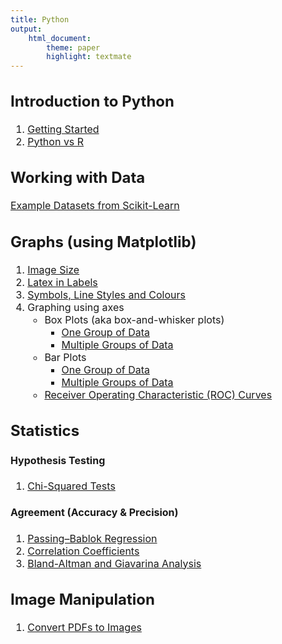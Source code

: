 ```yaml
---
title: Python
output:
    html_document:
        theme: paper
        highlight: textmate
---
```

<font size="3">

## Introduction to Python
1. [Getting Started](python/intro/getting_started.html)
2. [Python vs R](python/intro/python_vs_r.html)

## Working with Data
[Example Datasets from Scikit-Learn](python/data/sklearn_datasets.html)

## Graphs (using Matplotlib)
1. [Image Size](python/graphs/image_size.html)
2. [Latex in Labels](python/graphs/latex_in_labels.html)
3. [Symbols, Line Styles and Colours](python/graphs/symbols_linestyles_colours.html)
<!-- 4. Graphing using pyplot (quicker for simple plots but gives you less control over how they look)
    - Box Plots (aka box-and-whisker plots)
        + One Group of Data
        + Multiple Groups of Data
    + Bar Plots
        + One Group of Data
        + Multiple Groups of Data -->
<!-- 5. Graphing using axes (more complicated but gives you more control) -->
5. Graphing using axes
    - Box Plots (aka box-and-whisker plots)
        + [One Group of Data](python/graphs/ax_based/boxplots_single_group.html)
        + [Multiple Groups of Data](python/graphs/ax_based/boxplots_multiple_groups.html)
    + Bar Plots
        + [One Group of Data](python/graphs/ax_based/barplots_single_group.html)
        + [Multiple Groups of Data](python/graphs/ax_based/barplots_multiple_groups.html)
    - [Receiver Operating Characteristic (ROC) Curves](python/graphs/ax_based/roc_curves.html)

## Statistics

#### Hypothesis Testing
1. [Chi-Squared Tests](python/statistics_hypothesis_testing/chi_squared.html)

#### Agreement (Accuracy & Precision)
1. [Passing–Bablok Regression](python/statistics_agreement/passing_bablok.html)
2. [Correlation Coefficients](python/statistics_agreement/correlation_coefficients.html)
3. [Bland-Altman and Giavarina Analysis](python/statistics_agreement/bland_altman_giavarina.html)

## Image Manipulation
1. [Convert PDFs to Images](python/image_manipulation/pdfs_to_pngs.html)

</font>
